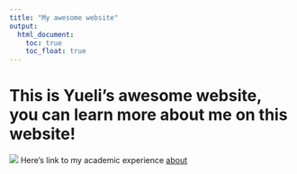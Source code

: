 ```yaml
---
title: "My awesome website"
output: 
  html_document:
    toc: true
    toc_float: true
---
```


# This is Yueli's awesome website, you can learn more about me on this website!

![](images/pic.jpg)
Here's link to my academic experience [about](about.html)
